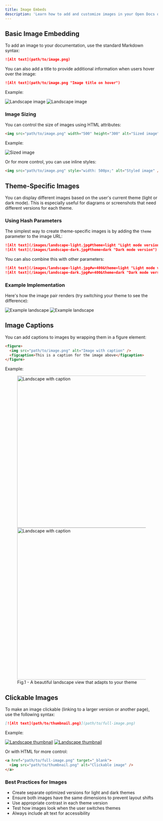 ```yaml
---
title: Image Embeds
description: 'Learn how to add and customize images in your Open Docs documentation'
---
```



## Basic Image Embedding

To add an image to your documentation, use the standard Markdown syntax:

```md
![Alt text](path/to/image.png)
```

You can also add a title to provide additional information when users hover over the image:

```md
![Alt text](path/to/image.png "Image title on hover")
```

Example:

![Landscape image](/images/landscape-light.jpg#theme=light "Light mode landscape")
![Landscape image](/images/landscape-dark.jpg#theme=dark "Dark mode landscape")

### Image Sizing

You can control the size of images using HTML attributes:

```md
<img src="path/to/image.png" width="500" height="300" alt="Sized image" />
```

Example:

<img src="/images/landscape-light.jpg#w=500&h=300" alt="Sized image" />

Or for more control, you can use inline styles:

```md
<img src="path/to/image.png" style="width: 500px;" alt="Styled image" />
```

## Theme-Specific Images

You can display different images based on the user's current theme (light or dark mode). This is especially useful for diagrams or screenshots that need different versions for each theme.

### Using Hash Parameters

The simplest way to create theme-specific images is by adding the `theme` parameter to the image URL:

```md
![Alt text](/images/landscape-light.jpg#theme=light "Light mode version")
![Alt text](/images/landscape-dark.jpg#theme=dark "Dark mode version")
```

You can also combine this with other parameters:

```md
![Alt text](/images/landscape-light.jpg#w=400&theme=light "Light mode version")
![Alt text](/images/landscape-dark.jpg#w=400&theme=dark "Dark mode version")
```

### Example Implementation

Here's how the image pair renders (try switching your theme to see the difference):

![Example landscape](/images/landscape-light.jpg#w=500&theme=light "Light mode landscape")
![Example landscape](/images/landscape-dark.jpg#w=500&theme=dark "Dark mode landscape")




## Image Captions

You can add captions to images by wrapping them in a figure element:

```md
<figure>
  <img src="path/to/image.png" alt="Image with caption" />
  <figcaption>This is a caption for the image above</figcaption>
</figure>
```

Example:

<figure>
  <img src="/images/landscape-light.jpg#theme=light" width="500" alt="Landscape with caption" />
  <img src="/images/landscape-dark.jpg#theme=dark" width="500" alt="Landscape with caption" />
  <figcaption>Fig.1 - A beautiful landscape view that adapts to your theme</figcaption>
</figure>

## Clickable Images

To make an image clickable (linking to a larger version or another page), use the following syntax:

```md
[![Alt text](path/to/thumbnail.png)](path/to/full-image.png)
```

Example:

[![Landscape thumbnail](/images/landscape-light.jpg#w=300&theme=light)](/images/landscape-light.jpg)
[![Landscape thumbnail](/images/landscape-dark.jpg#w=300&theme=dark)](/images/landscape-dark.jpg)

Or with HTML for more control:

```md
<a href="path/to/full-image.png" target="_blank">
  <img src="path/to/thumbnail.png" alt="Clickable image" />
</a>
```

### Best Practices for Images

- Create separate optimized versions for light and dark themes
- Ensure both images have the same dimensions to prevent layout shifts
- Use appropriate contrast in each theme version
- Test how images look when the user switches themes
- Always include alt text for accessibility